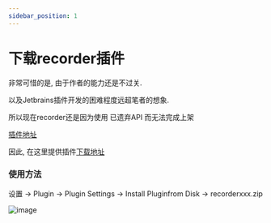```yaml
---
sidebar_position: 1
---
```


# 下载recorder插件

非常可惜的是, 由于作者的能力还是不过关.

以及Jetbrains插件开发的困难程度远超笔者的想象.

所以现在recorder还是因为使用 已遗弃API 而无法完成上架

[插件地址](https://plugins.jetbrains.com/plugin/28059-recorder?noRedirect=true)

因此, 在这里提供插件[下载地址](https://github.com/TokenRollAI/recorder-jetbrains/releases/latest)

### 使用方法

设置 -> Plugin -> Plugin Settings -> Install Pluginfrom Disk -> recorderxxx.zip

![image](/img/jetbrains-install-from-disk.png)
